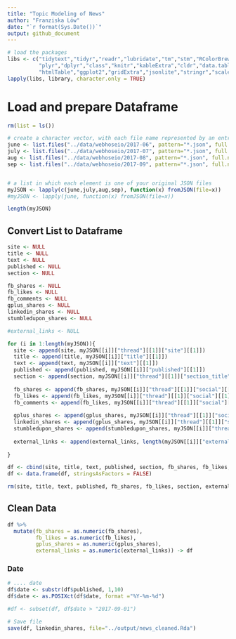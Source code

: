 ```yaml
---
title: "Topic Modeling of News"
author: "Franziska Löw"
date: "`r format(Sys.Date())`"
output: github_document
---
```


```r
# load the packages
libs <- c("tidytext","tidyr","readr","lubridate","tm","stm","RColorBrewer",
          "plyr","dplyr","class","knitr","kableExtra","cldr","data.table",
          "htmlTable","ggplot2","gridExtra","jsonlite","stringr","scales","rjson")
lapply(libs, library, character.only = TRUE)

```

# Load and prepare Dataframe

```r
rm(list = ls())

# create a character vector, with each file name represented by an entry
june <- list.files("../data/webhoseio/2017-06", pattern="*.json", full.names=TRUE) 
july <- list.files("../data/webhoseio/2017-07", pattern="*.json", full.names=TRUE) 
aug <- list.files("../data/webhoseio/2017-08", pattern="*.json", full.names=TRUE) 
sep <- list.files("../data/webhoseio/2017-09", pattern="*.json", full.names=TRUE) 


# a list in which each element is one of your original JSON files
myJSON <- lapply(c(june,july,aug,sep), function(x) fromJSON(file=x)) 
#myJSON <- lapply(june, function(x) fromJSON(file=x)) 

length(myJSON)
```

## Convert List to Dataframe

```r
site <- NULL
title <- NULL
text <- NULL
published <- NULL
section <- NULL

fb_shares <- NULL
fb_likes <- NULL
fb_comments <- NULL
gplus_shares <- NULL
linkedin_shares <- NULL
stumbledupon_shares <- NULL

#external_links <- NULL

for (i in 1:length(myJSON)){
  site <- append(site, myJSON[[i]]["thread"][[1]]["site"][[1]])
  title <- append(title, myJSON[[i]]["title"][[1]])
  text <- append(text, myJSON[[i]]["text"][[1]])
  published <- append(published, myJSON[[i]]["published"][[1]])
  section <- append(section, myJSON[[i]]["thread"][[1]]["section_title"][[1]])
  
  fb_shares <- append(fb_shares, myJSON[[i]]["thread"][[1]]["social"][[1]]["facebook"][[1]][["shares"]])
  fb_likes <- append(fb_likes, myJSON[[i]]["thread"][[1]]["social"][[1]]["facebook"][[1]][["likes"]])
  fb_comments <- append(fb_likes, myJSON[[i]]["thread"][[1]]["social"][[1]]["facebook"][[1]][["comments"]])
  
  gplus_shares <- append(gplus_shares, myJSON[[i]]["thread"][[1]]["social"][[1]]["gplus"][[1]][["shares"]])
  linkedin_shares <- append(gplus_shares, myJSON[[i]]["thread"][[1]]["social"][[1]]["linkedin"][[1]][["shares"]])
  stumbledupon_shares <- append(stumbledupon_shares, myJSON[[i]]["thread"][[1]]["social"][[1]]["stumbledupon"][[1]]["shares"][[1]])
  
  external_links <- append(external_links, length(myJSON[[i]]["external_links"][[1]]))
  
}

df <- cbind(site, title, text, published, section, fb_shares, fb_likes, gplus_shares, external_links)
df <- data.frame(df, stringsAsFactors = FALSE)
```

```r
rm(site, title, text, published, fb_shares, fb_likes, section, external_links)
```

## Clean Data
```r
df %>%
  mutate(fb_shares = as.numeric(fb_shares),
         fb_likes = as.numeric(fb_likes),
         gplus_shares = as.numeric(gplus_shares),
         external_links = as.numeric(external_links)) -> df
```

### Date
```r
# .... date
df$date <- substr(df$published, 1,10)
df$date <- as.POSIXct(df$date, format ="%Y-%m-%d")

#df <- subset(df, df$date > "2017-09-01")
```

```r
# Save file
save(df, linkedin_shares, file="../output/news_cleaned.Rda")
```
